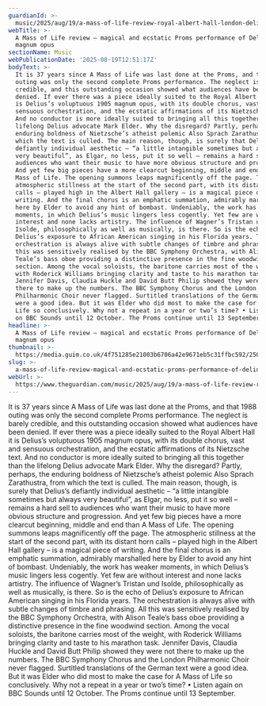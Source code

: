 ```yaml
---
guardianId: >-
  music/2025/aug/19/a-mass-of-life-review-royal-albert-hall-london-delius-bbcso-mark-elder-proms
webTitle: >-
  A Mass of Life review – magical and ecstatic Proms performance of Delius’s
  magnum opus 
sectionName: Music
webPublicationDate: '2025-08-19T12:51:17Z'
bodyText: >-
  It is 37 years since A Mass of Life was last done at the Proms, and that 1988
  outing was only the second complete Proms performance. The neglect is barely
  credible, and this outstanding occasion showed what audiences have been
  denied. If ever there was a piece ideally suited to the Royal Albert Hall it
  is Delius’s voluptuous 1905 magnum opus, with its double chorus, vast and
  sensuous orchestration, and the ecstatic affirmations of its Nietzsche text.
  And no conductor is more ideally suited to bringing all this together than the
  lifelong Delius advocate Mark Elder. Why the disregard? Partly, perhaps, the
  enduring boldness of Nietzsche’s atheist polemic Also Sprach Zarathustra, from
  which the text is culled. The main reason, though, is surely that Delius’s
  defiantly individual aesthetic – “a little intangible sometimes but always
  very beautiful”, as Elgar, no less, put it so well – remains a hard sell to
  audiences who want their music to have more obvious structure and progression.
  And yet few big pieces have a more clearcut beginning, middle and end than A
  Mass of Life. The opening summons leaps magnificently off the page. The
  atmospheric stillness at the start of the second part, with its distant horn
  calls – played high in the Albert Hall gallery – is a magical piece of
  writing. And the final chorus is an emphatic summation, admirably marshalled
  here by Elder to avoid any hint of bombast. Undeniably, the work has weaker
  moments, in which Delius’s music lingers less cogently. Yet few are without
  interest and none lacks artistry. The influence of Wagner’s Tristan und
  Isolde, philosophically as well as musically, is there. So is the echo of
  Delius’s exposure to African American singing in his Florida years. The
  orchestration is always alive with subtle changes of timbre and phrasing. All
  this was sensitively realised by the BBC Symphony Orchestra, with Alison
  Teale’s bass oboe providing a distinctive presence in the fine woodwind
  section. Among the vocal soloists, the baritone carries most of the weight,
  with Roderick Williams bringing clarity and taste to his marathon task.
  Jennifer Davis, Claudia Huckle and David Butt Philip showed they were not
  there to make up the numbers. The BBC Symphony Chorus and the London
  Philharmonic Choir never flagged. Surtitled translations of the German text
  were a good idea. But it was Elder who did most to make the case for A Mass of
  Life so conclusively. Why not a repeat in a year or two’s time? • Listen again
  on BBC Sounds until 12 October. The Proms continue until 13 September.
headline: >-
  A Mass of Life review – magical and ecstatic Proms performance of Delius’s
  magnum opus 
thumbnail: >-
  https://media.guim.co.uk/4f751285e21003b6706a42e9671eb5c31ffbc592/250_0_2500_2000/500.jpg
slug: >-
  a-mass-of-life-review-magical-and-ecstatic-proms-performance-of-deliuss-magnum-opus
webUrl: >-
  https://www.theguardian.com/music/2025/aug/19/a-mass-of-life-review-royal-albert-hall-london-delius-bbcso-mark-elder-proms
---
```

It is 37 years since A Mass of Life was last done at the Proms, and that 1988 outing was only the second complete Proms performance. The neglect is barely credible, and this outstanding occasion showed what audiences have been denied. If ever there was a piece ideally suited to the Royal Albert Hall it is Delius’s voluptuous 1905 magnum opus, with its double chorus, vast and sensuous orchestration, and the ecstatic affirmations of its Nietzsche text. And no conductor is more ideally suited to bringing all this together than the lifelong Delius advocate Mark Elder. Why the disregard? Partly, perhaps, the enduring boldness of Nietzsche’s atheist polemic Also Sprach Zarathustra, from which the text is culled. The main reason, though, is surely that Delius’s defiantly individual aesthetic – “a little intangible sometimes but always very beautiful”, as Elgar, no less, put it so well – remains a hard sell to audiences who want their music to have more obvious structure and progression. And yet few big pieces have a more clearcut beginning, middle and end than A Mass of Life. The opening summons leaps magnificently off the page. The atmospheric stillness at the start of the second part, with its distant horn calls – played high in the Albert Hall gallery – is a magical piece of writing. And the final chorus is an emphatic summation, admirably marshalled here by Elder to avoid any hint of bombast. Undeniably, the work has weaker moments, in which Delius’s music lingers less cogently. Yet few are without interest and none lacks artistry. The influence of Wagner’s Tristan und Isolde, philosophically as well as musically, is there. So is the echo of Delius’s exposure to African American singing in his Florida years. The orchestration is always alive with subtle changes of timbre and phrasing. All this was sensitively realised by the BBC Symphony Orchestra, with Alison Teale’s bass oboe providing a distinctive presence in the fine woodwind section. Among the vocal soloists, the baritone carries most of the weight, with Roderick Williams bringing clarity and taste to his marathon task. Jennifer Davis, Claudia Huckle and David Butt Philip showed they were not there to make up the numbers. The BBC Symphony Chorus and the London Philharmonic Choir never flagged. Surtitled translations of the German text were a good idea. But it was Elder who did most to make the case for A Mass of Life so conclusively. Why not a repeat in a year or two’s time? • Listen again on BBC Sounds until 12 October. The Proms continue until 13 September.
